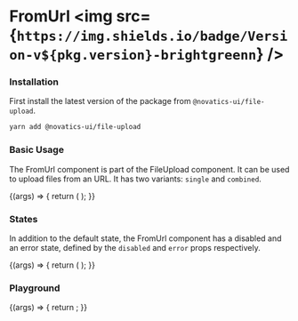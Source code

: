 
<Meta title="Components/File Upload/FromUrl" component={FromUrl} />

# FromUrl <img src={`https://img.shields.io/badge/Version-v${pkg.version}-brightgreenn`} />

### Installation

First install the latest version of the package from `@novatics-ui/file-upload`.

```bash
yarn add @novatics-ui/file-upload
```

### Basic Usage

The FromUrl component is part of the FileUpload component. It can be used to upload files from an URL. It has two variants: `single` and `combined`.

<Canvas>
  <Story name="Basic Usage">
    {(args) => {
      return (
        <Stack spacing={2}>
          <FromUrl variant="single" />
          <FromUrl acceptLabels=".CSV, .XLSX" variant="combined" />
        </Stack>
      );
    }}
  </Story>
</Canvas>

### States

In addition to the default state, the FromUrl component has a disabled and an error state, defined by the `disabled` and `error` props respectively.

<Canvas>
  <Story name="States">
    {(args) => {
      return (
        <Stack spacing={2}>
          <FromUrl variant="combined" placeholder="Disabled" disabled />
          <FromUrl variant="combined" error="An error occurred." />
        </Stack>
      );
    }}
  </Story>
</Canvas>

### Playground

<Canvas>
  <Story name="Playground" argTypes={{}}>
    {(args) => {
      return <FromUrl {...args} />;
    }}
  </Story>
</Canvas>

<ArgsTable story="Playground" />

